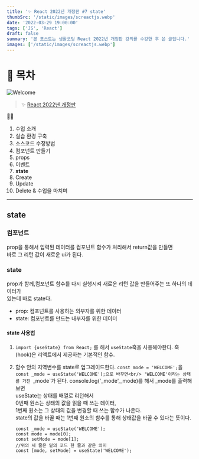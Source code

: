 ```yaml
---
title: '✨ React 2022년 개정판 #7 state'
thumbSrc: '/static/images/screactjs.webp'
date: '2022-03-29 19:00:00'
tags: ['JS', 'React']
draft: false
summary: '본 포스트는 생활코딩 React 2022년 개정판 강의를 수강한 후 쓴 글입니다.'
images: ['/static/images/screactjs.webp']
---
```


# 📌 목차

![Welcome](/static/images/screactjs.webp)

> ✨ [React 2022년 개정판](https://www.youtube.com/playlist?list=PLuHgQVnccGMCOGstdDZvH41x0Vtvwyxu7)

💁🏻

1.  수업 소개
2.  실습 환경 구축
3.  소스코드 수정방법
4.  컴포넌트 만들기
5.  props
6.  이벤트
7.  **state**
8.  Create
9.  Update
10. Delete & 수업을 마치며

---

## state

### 컴포넌트

prop을 통해서 입력된 데이터를 컴포넌트 함수가 처리해서 return값을 만들면<br/>
바로 그 리턴 값이 새로운 ui가 된다.

### state

prop과 함께,컴포넌트 함수를 다시 실행시켜 새로운 리턴 값을 만들어주는 또 하나의 데이터가<br/>
있는데 바로 state다.

- prop: 컴포넌트를 사용하는 외부자를 위한 데이터
- state: 컴포넌트를 만드는 내부자를 위한 데이터

#### state 사용법

1. `import {useState} from React;` 를 해서 `useState`훅을 사용해야한다.
   훅(hook)은 리액트에서 제공하는 기본적인 함수.

2. 함수 안의 지역변수를 state로 업그레이드한다.
   `const mode = 'WELCOME';`을<br/>
   `const _mode = useState('WELCOME');으로 바꾸면<br/> 'WELCOME'이라는 상태를 가진 `\_mode`가 된다.
   console.log('\_mode',\_mode)를 해서 \_mode를 출력해보면<br/>
   useState는 상태를 배열로 리턴해서<br/>
   0번째 원소는 상태의 값을 읽을 때 쓰는 데이터,<br/>
   1번째 원소는 그 상태의 값을 변경할 때 쓰는 함수가 나온다.<br/>
   state의 값을 바꿀 때는 1번째 원소의 함수를 통해 상태값을 바꿀 수 있다는 뜻이다.

   ```
   const _mode = useState('WELCOME');
   const mode = mode[0];
   const setMode = mode[1];
   //위의 세 줄은 밑의 코드 한 줄과 같은 의미
   const [mode, setMode] = useState('WELCOME');
   ```
